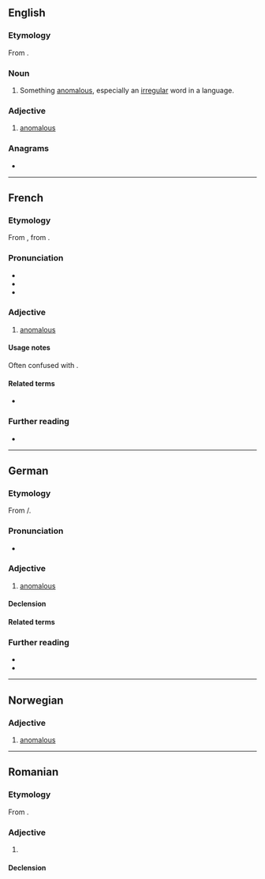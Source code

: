 {{also|anòmal}}
==English==

===Etymology===
From {{bor|en|fr|anomal}}.

===Noun===
{{en-noun}}

# {{lb|en|obsolete}} Something [[anomalous]], especially an [[irregular]] word in a language.

===Adjective===
{{en-adj|-}}

# {{lb|en|obsolete}} [[anomalous]]

===Anagrams===
* {{anagrams|en|a=aalmno|Manalo}}

----

==French==

===Etymology===
From {{der|fr|la|anōmalos}}, from {{der|fr|grc|ἀνώμαλος||uneven, irregular, anomalous}}.

===Pronunciation===
* {{fr-IPA}}
* {{audio|fr|LL-Q150 (fra)-LoquaxFR-anomal.wav|Audio}}
* {{homophones|fr|anomale|anomales}}

===Adjective===
{{fr-adj}}

# {{lb|fr|sciences|grammar}} [[anomalous]]

====Usage notes====
Often confused with {{m|fr|anormal}}.

====Related terms====
* {{l|fr|anomalie}}

===Further reading===
* {{R:TLFi}}

----

==German==

===Etymology===
From {{der|de|la|anōmalus}}/{{m|la|anōmalos}}.

===Pronunciation===
* {{audio|de|De-anomal.ogg|Audio}}

===Adjective===
{{de-adj|comp}}

# {{lb|de|also|_|grammar}} [[anomalous]]
#: {{syn|de|anomalisch|irregulär|unregelmäßig}}

====Declension====
{{de-adecl|comp}}

====Related terms====
{{rel2|de
|Anomalie
|Anomalon}}

===Further reading===
* {{R:Duden}}
* {{R:DWDS}}

----

==Norwegian==

===Adjective===
{{head|no|adjective}}

# [[anomalous]]

----

==Romanian==

===Etymology===
From {{bor|ro|fr|anomal}}.

===Adjective===
{{ro-adj}}

# {{l|en|anomal}}

====Declension====
{{ro-decl-adj}}